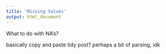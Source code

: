 ```yaml
---
title: 'Missing Values'
output: html_document
---
```


What to do with NA's?

basically copy and paste tidy post? 
perhaps a bit of parsing, idk
